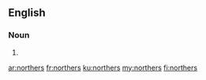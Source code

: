 ==English==

===Noun===
{{head|en|plural}}

# {{plural of|norther|lang=en}}

[[ar:northers]]
[[fr:northers]]
[[ku:northers]]
[[my:northers]]
[[fi:northers]]